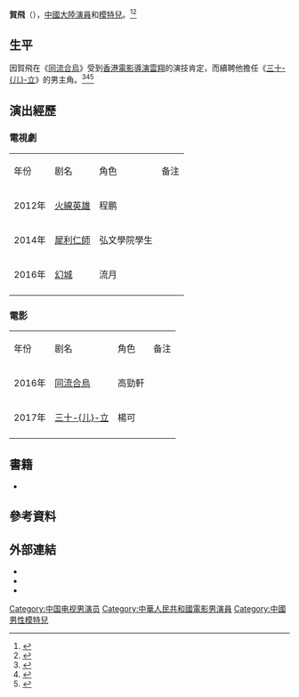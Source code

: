 {{藝人
| 姓名     = 賀飛
| 類型     = 男演員
| 圖片     =
| 圖片尺寸 = 
| 圖片簡介 = 
| 英文名   = Adonis He
| 綽號     = 
| 其他藝名 = 
| 國籍     = {{PRC}}
| 籍貫     = [[山东省|山东省]]
| 出生日期 = {{birth_date_and_age|1989|2|1}}
| 出生地點 = 
| 職業     = [[演員|演員]]、[[模特兒|模特兒]]
| 語言     = [[普通話|普通話]]
| 教育程度 = [[天津職業藝術學院|天津職業藝術學院]]
| IMDb    = 7752562
}}
'''賀飛'''（{{bd|1989年|2月1日}}），[[中國大陸|中國大陸]][[演員|演員]]和[[模特兒|模特兒]]。<ref>{{cite news|title=【冰塊腹肌】中國鮮肉銀幕全裸　床戰不限男女|publisher=蘋果日報|url=http://www.appledaily.com.tw/realtimenews/article/new/20160707/902583/|date=2016-07-07|author=張哲鳴|accessdate=2016-07-07|language=zh-hant|archive-date=2017-09-16|archive-url=https://web.archive.org/web/20170916074653/http://www.appledaily.com.tw/realtimenews/article/new/20160707/902583/|dead-url=no}}</ref><ref>{{cite news|title=強國男星賀飛攻銀幕 全裸擦槍2小時|publisher=蘋果日報|url=http://ent.appledaily.com.tw/enews/article/entertainment/20160708/37299273/|date=2016-07-08|author=張哲鳴|accessdate=2016-07-14|language=zh-hant|archive-date=2017-03-05|archive-url=https://web.archive.org/web/20170305063010/http://ent.appledaily.com.tw/enews/article/entertainment/20160708/37299273/|dead-url=no}}</ref>

== 生平 ==
因賀飛在《[[同流合烏|同流合烏]]》受到[[香港電影|香港電影]][[導演|導演]][[雲翔|雲翔]]的演技肯定，而續聘他擔任《[[三十儿立|三十-{儿}-立]]》的男主角。<ref>{{cite news|title=賀飛2分鐘「自慰戲」　真實噴出一刀未剪|publisher=今日新聞|url=http://www.nownews.com/n/2016/06/22/2142274|date=2016-06-22|author=翁新涵|accessdate=2016-07-08|language=zh-hant|archive-date=2016-07-06|archive-url=https://web.archive.org/web/20160706184237/http://www.nownews.com/n/2016/06/22/2142274|dead-url=no}}</ref><ref>{{cite news|title=（影音）男星真槍實彈自慰 被2女看到直喊「尷尬」|publisher=自由時報|url=http://ent.ltn.com.tw/news/breakingnews/1738180|date=2016-06-22|author=莊沛儀|accessdate=2016-07-07|language=zh-hant|archive-date=2018-12-06|archive-url=https://web.archive.org/web/20181206194825/http://ent.ltn.com.tw/news/breakingnews/1738180|dead-url=no}}</ref><ref>{{cite news|title=雲翔來台拍「男の性工作者」　讚台灣演員裸露不設限|publisher=今日新聞|url=http://www.nownews.com/n/2016/06/22/2142284|date=2016-06-22|author=翁新涵|accessdate=2016-07-08|language=zh-hant|archive-date=2016-06-26|archive-url=https://web.archive.org/web/20160626182905/http://www.nownews.com/n/2016/06/22/2142284|dead-url=no}}</ref>

== 演出經歷 ==
=== 電視劇 ===
{|class="wikitable sortable" 
|-style="background:LightSkyBlue; color:black; font-weight:bold; text-align:center;"
|年份 ||剧名 ||角色 ||备注
|-
| 2012年||[[火線英雄|火線英雄]]||程鹏||
|-
| 2014年||[[犀利仁師|犀利仁師]]||弘文學院學生||
|-
|2016年||[[幻城|幻城]]||流月||
|-
|}

=== 電影 ===
{|class="wikitable sortable" 
|-style="background:LightSkyBlue; color:black; font-weight:bold; text-align:center;"
|年份 ||剧名 ||角色 ||备注
|-
| 2016年||[[同流合烏|同流合烏]]||高勁軒||
|-
| 2017年||[[三十儿立|三十-{儿}-立]]||楊可||
|-
|}

== 書籍 ==
*{{cite book|title=裸觀自度|url=|publisher=Artwalker|year=2014|ISBN=|language=zh-hant}}

== 參考資料 ==
{{reflist}}

== 外部連結 ==
{{Sister project links|賀飛 |wikt=no |c=no |n=no |q=賀飛 |s=no |b=no |v=no}}
*{{facebook|adonisadonisadonishe}}
*{{weibo|kakaxiaoen}}
*{{IMDB|7752562}}

{{DEFAULTSORT:Adonis He}}
[[Category:中国电视男演员|Category:中国电视男演员]]
[[Category:中華人民共和國電影男演員|Category:中華人民共和國電影男演員]]
[[Category:中國男性模特兒|Category:中國男性模特兒]]